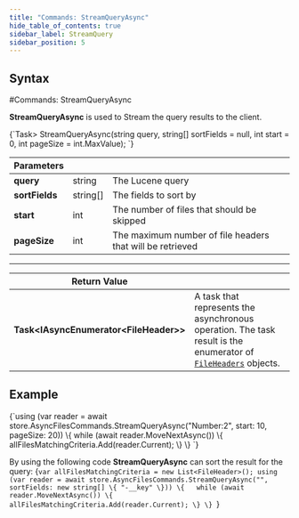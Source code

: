 ---
title: "Commands: StreamQueryAsync"
hide_table_of_contents: true
sidebar_label: StreamQuery
sidebar_position: 5
---




## Syntax
<LanguageSwitcher supportedLanguages={supportedLanguages} />
<LanguageContent language="csharp">
#Commands: StreamQueryAsync

**StreamQueryAsync** is used to Stream the query results to the client.



<TabItem value="stream_query_1" label="stream_query_1">
<CodeBlock language="csharp">
{`Task<IAsyncEnumerator<FileHeader>> StreamQueryAsync(string query, string[] sortFields = null, int start = 0, int pageSize = int.MaxValue);
`}
</CodeBlock>
</TabItem>

| Parameters | | |
| ------------- | ------------- | ----- |
| **query** | string | The Lucene query |
| **sortFields** | string[] | The fields to sort by |
| **start** | int | The number of files that should be skipped |
| **pageSize** | int | The maximum number of file headers that will be retrieved |

---

| Return Value | |
| ------------- | ------------- |
| **Task&lt;IAsyncEnumerator&lt;FileHeader&gt;&gt;** | A task that represents the asynchronous operation. The task result is the enumerator of [`FileHeaders`](../../../../../glossary/file-header.mdx) objects. |


## Example

<TabItem value="stream_query_3" label="stream_query_3">
<CodeBlock language="csharp">
{`using (var reader = await store.AsyncFilesCommands.StreamQueryAsync("Number:2", start: 10, pageSize: 20))
\{
    while (await reader.MoveNextAsync())
    \{
        allFilesMatchingCriteria.Add(reader.Current);
    \}
\}
`}
</CodeBlock>
</TabItem>   

By using the following code **StreamQueryAsync** can sort the result for the query:
<TabItem value="stream_query_2" label="stream_query_2">
<CodeBlock language="csharp">
{`var allFilesMatchingCriteria = new List<FileHeader>();
using (var reader = await store.AsyncFilesCommands.StreamQueryAsync("", sortFields: new string[] \{ "-__key" \}))
\{  
    while (await reader.MoveNextAsync())
    \{
        allFilesMatchingCriteria.Add(reader.Current);
    \}
\}
`}
</CodeBlock>
</TabItem>

</LanguageContent>

<!---

-->